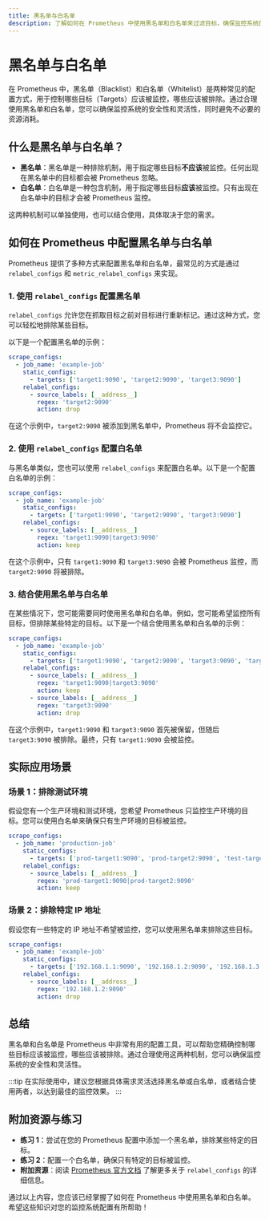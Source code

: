 ```yaml
---
title: 黑名单与白名单
description: 了解如何在 Prometheus 中使用黑名单和白名单来过滤目标，确保监控系统的安全性和灵活性。
---
```


# 黑名单与白名单

在 Prometheus 中，黑名单（Blacklist）和白名单（Whitelist）是两种常见的配置方式，用于控制哪些目标（Targets）应该被监控，哪些应该被排除。通过合理使用黑名单和白名单，您可以确保监控系统的安全性和灵活性，同时避免不必要的资源消耗。

## 什么是黑名单与白名单？

- **黑名单**：黑名单是一种排除机制，用于指定哪些目标**不应该**被监控。任何出现在黑名单中的目标都会被 Prometheus 忽略。
- **白名单**：白名单是一种包含机制，用于指定哪些目标**应该**被监控。只有出现在白名单中的目标才会被 Prometheus 监控。

这两种机制可以单独使用，也可以结合使用，具体取决于您的需求。

## 如何在 Prometheus 中配置黑名单与白名单

Prometheus 提供了多种方式来配置黑名单和白名单，最常见的方式是通过 `relabel_configs` 和 `metric_relabel_configs` 来实现。

### 1. 使用 `relabel_configs` 配置黑名单

`relabel_configs` 允许您在抓取目标之前对目标进行重新标记。通过这种方式，您可以轻松地排除某些目标。

以下是一个配置黑名单的示例：

```yaml
scrape_configs:
  - job_name: 'example-job'
    static_configs:
      - targets: ['target1:9090', 'target2:9090', 'target3:9090']
    relabel_configs:
      - source_labels: [__address__]
        regex: 'target2:9090'
        action: drop
```

在这个示例中，`target2:9090` 被添加到黑名单中，Prometheus 将不会监控它。

### 2. 使用 `relabel_configs` 配置白名单

与黑名单类似，您也可以使用 `relabel_configs` 来配置白名单。以下是一个配置白名单的示例：

```yaml
scrape_configs:
  - job_name: 'example-job'
    static_configs:
      - targets: ['target1:9090', 'target2:9090', 'target3:9090']
    relabel_configs:
      - source_labels: [__address__]
        regex: 'target1:9090|target3:9090'
        action: keep
```

在这个示例中，只有 `target1:9090` 和 `target3:9090` 会被 Prometheus 监控，而 `target2:9090` 将被排除。

### 3. 结合使用黑名单与白名单

在某些情况下，您可能需要同时使用黑名单和白名单。例如，您可能希望监控所有目标，但排除某些特定的目标。以下是一个结合使用黑名单和白名单的示例：

```yaml
scrape_configs:
  - job_name: 'example-job'
    static_configs:
      - targets: ['target1:9090', 'target2:9090', 'target3:9090', 'target4:9090']
    relabel_configs:
      - source_labels: [__address__]
        regex: 'target1:9090|target3:9090'
        action: keep
      - source_labels: [__address__]
        regex: 'target3:9090'
        action: drop
```

在这个示例中，`target1:9090` 和 `target3:9090` 首先被保留，但随后 `target3:9090` 被排除。最终，只有 `target1:9090` 会被监控。

## 实际应用场景

### 场景 1：排除测试环境

假设您有一个生产环境和测试环境，您希望 Prometheus 只监控生产环境的目标。您可以使用白名单来确保只有生产环境的目标被监控。

```yaml
scrape_configs:
  - job_name: 'production-job'
    static_configs:
      - targets: ['prod-target1:9090', 'prod-target2:9090', 'test-target1:9090']
    relabel_configs:
      - source_labels: [__address__]
        regex: 'prod-target1:9090|prod-target2:9090'
        action: keep
```

### 场景 2：排除特定 IP 地址

假设您有一些特定的 IP 地址不希望被监控，您可以使用黑名单来排除这些目标。

```yaml
scrape_configs:
  - job_name: 'example-job'
    static_configs:
      - targets: ['192.168.1.1:9090', '192.168.1.2:9090', '192.168.1.3:9090']
    relabel_configs:
      - source_labels: [__address__]
        regex: '192.168.1.2:9090'
        action: drop
```

## 总结

黑名单和白名单是 Prometheus 中非常有用的配置工具，可以帮助您精确控制哪些目标应该被监控，哪些应该被排除。通过合理使用这两种机制，您可以确保监控系统的安全性和灵活性。

:::tip
在实际使用中，建议您根据具体需求灵活选择黑名单或白名单，或者结合使用两者，以达到最佳的监控效果。
:::

## 附加资源与练习

- **练习 1**：尝试在您的 Prometheus 配置中添加一个黑名单，排除某些特定的目标。
- **练习 2**：配置一个白名单，确保只有特定的目标被监控。
- **附加资源**：阅读 [Prometheus 官方文档](https://prometheus.io/docs/prometheus/latest/configuration/configuration/) 了解更多关于 `relabel_configs` 的详细信息。

通过以上内容，您应该已经掌握了如何在 Prometheus 中使用黑名单和白名单。希望这些知识对您的监控系统配置有所帮助！